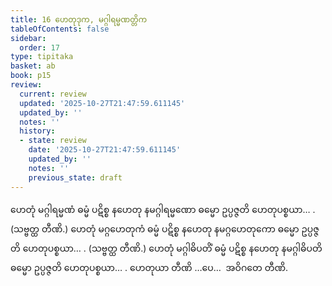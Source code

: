 ```yaml
---
title: 16 ဟေတုဒုက, မဂ္ဂါရမ္မဏတ္တိက
tableOfContents: false
sidebar:
  order: 17
type: tipitaka
basket: ab
book: p15
review:
  current: review
  updated: '2025-10-27T21:47:59.611145'
  updated_by: ''
  notes: ''
  history:
  - state: review
    date: '2025-10-27T21:47:59.611145'
    updated_by: ''
    notes: ''
    previous_state: draft
---
```



<ReviewStatus review={frontmatter.review} showDetails={true} />

<HypothesisAnnotation frontmatter={frontmatter} />

<DynamicBreadcrumb />

<Division number="24" book="p15" e="ch" v="40" p="221">

<Paragraph number="68" book="p15">
ဟေတုံ မဂ္ဂါရမ္မဏံ ဓမ္မံ ပဋိစ္စ နဟေတု နမဂ္ဂါရမ္မဏော ဓမ္မော ဥပ္ပဇ္ဇတိ ဟေတုပစ္စယာ… . (သဗ္ဗတ္ထ တီဏိ.)
</Paragraph>

<Paragraph number="69" book="p15">
ဟေတုံ မဂ္ဂဟေတုကံ ဓမ္မံ ပဋိစ္စ နဟေတု နမဂ္ဂဟေတုကော ဓမ္မော ဥပ္ပဇ္ဇတိ ဟေတုပစ္စယာ… . (သဗ္ဗတ္ထ တီဏိ.)
</Paragraph>

<Paragraph number="70" book="p15">
ဟေတုံ မဂ္ဂါဓိပတိံ ဓမ္မံ ပဋိစ္စ နဟေတု နမဂ္ဂါဓိပတိ ဓမ္မော ဥပ္ပဇ္ဇတိ ဟေတုပစ္စယာ… . ဟေတုယာ တီဏိ …ပေ…  အဝိဂတေ တီဏိ.
</Paragraph>
</Division>